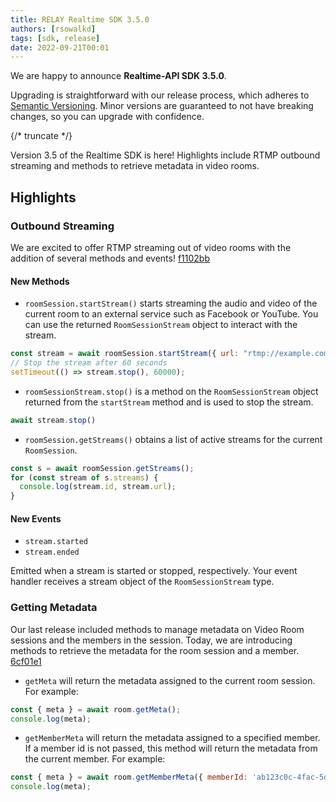 ```yaml
---
title: RELAY Realtime SDK 3.5.0
authors: [rsowalkd]
tags: [sdk, release]
date: 2022-09-21T00:01
---
```


We are happy to announce **Realtime-API SDK 3.5.0**.

Upgrading is straightforward with our release process, which adheres to [Semantic Versioning](https://semver.org/).
Minor versions are guaranteed to not have breaking changes, so you can upgrade with confidence.

<ReleaseCard library="@signalwire/realtime-api" version="3.5.0" releaseType="minor"/>

{/* truncate */}

Version 3.5 of the Realtime SDK is here! Highlights include RTMP outbound streaming and methods to retrieve metadata in video rooms.

## Highlights

### Outbound Streaming
We are excited to offer RTMP streaming out of video rooms with the addition of several methods and events! [f1102bb](https://github.com/signalwire/signalwire-js/commit/f1102bb6817f119b2f7b063c7e1e5ab2be4e8ec5)

#### New Methods
- `roomSession.startStream()` starts streaming the audio and video of the current room to an external service such as Facebook or YouTube. You can use the returned `RoomSessionStream` object to interact with the stream.

```javascript
const stream = await roomSession.startStream({ url: "rtmp://example.com" });
// Stop the stream after 60 seconds
setTimeout(() => stream.stop(), 60000);
```

- `roomSessionStream.stop()` is a method on the `RoomSessionStream` object returned from the `startStream` method and is used to stop the stream.

```javascript
await stream.stop()
```

- `roomSession.getStreams()` obtains a list of active streams for the current `RoomSession`.

```javascript
const s = await roomSession.getStreams();
for (const stream of s.streams) {
  console.log(stream.id, stream.url);
}
```

#### New Events
- `stream.started`
- `stream.ended`

Emitted when a stream is started or stopped, respectively. Your event handler receives a stream object of the `RoomSessionStream` type.

### Getting Metadata
Our last release included methods to manage metadata on Video Room sessions and the members in the session. Today, we are introducing methods to retrieve the metadata for the room session and a member. [6cf01e1](https://github.com/signalwire/signalwire-js/commit/6cf01e1cecfc30395691aae68b6be15de140bd41)

- `getMeta` will return the metadata assigned to the current room session. For example:

```javascript
const { meta } = await room.getMeta();
console.log(meta);
```

- `getMemberMeta` will return the metadata assigned to a specified member. If a member id is not passed, this method will return the metadata from the current member. For example:

```javascript
const { meta } = await room.getMemberMeta({ memberId: 'ab123c0c-4fac-5def-b06f-d5b8614b8999' });
console.log(meta);
```